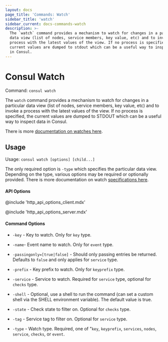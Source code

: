 ```yaml
---
layout: docs
page_title: 'Commands: Watch'
sidebar_title: 'watch'
sidebar_current: docs-commands-watch
description: >-
  The `watch` command provides a mechanism to watch for changes in a particular
  data view (list of nodes, service members, key value, etc) and to invoke a
  process with the latest values of the view. If no process is specified, the
  current values are dumped to stdout which can be a useful way to inspect data
  in Consul.
---
```


# Consul Watch

Command: `consul watch`

The `watch` command provides a mechanism to watch for changes in a particular
data view (list of nodes, service members, key value, etc) and to invoke
a process with the latest values of the view. If no process is specified,
the current values are dumped to STDOUT which can be a useful way to inspect
data in Consul.

There is more [documentation on watches here](/docs/agent/watches).

## Usage

Usage: `consul watch [options] [child...]`

The only required option is `-type` which specifies the particular
data view. Depending on the type, various options may be required
or optionally provided. There is more documentation on watch
[specifications here](/docs/agent/watches).

#### API Options

@include 'http_api_options_client.mdx'

@include 'http_api_options_server.mdx'

#### Command Options

- `-key` - Key to watch. Only for `key` type.

- `-name`- Event name to watch. Only for `event` type.

- `-passingonly=[true|false]` - Should only passing entries be returned. Defaults to
  `false` and only applies for `service` type.

- `-prefix` - Key prefix to watch. Only for `keyprefix` type.

- `-service` - Service to watch. Required for `service` type, optional for `checks` type.

- `-shell` - Optional, use a shell to run the command (can set a custom shell via the
  SHELL environment variable). The default value is true.

- `-state` - Check state to filter on. Optional for `checks` type.

- `-tag` - Service tag to filter on. Optional for `service` type.

- `-type` - Watch type. Required, one of "`key`, `keyprefix`, `services`,
  `nodes`, `service`, `checks`, or `event`.
